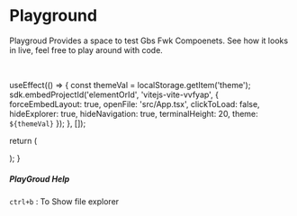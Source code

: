 # Playground

Playgroud Provides a space to test Gbs Fwk Compoenets. See how it looks in live, feel free to play around with code.

<br />


  useEffect(() => {
    const themeVal = localStorage.getItem('theme');
    sdk.embedProjectId('elementOrId', 'vitejs-vite-vvfyap', {
      forceEmbedLayout: true,
      openFile: 'src/App.tsx',
      clickToLoad: false,
      hideExplorer: true,
      hideNavigation: true,
      terminalHeight: 20,
      theme: `${themeVal}`
    });
  }, []);

return (

<div>
  <div id="elementOrId" className={styles.elementOrId}></div>
</div>
); }

<GridLive />

##### PlayGroud Help

`ctrl+b` : To Show file explorer